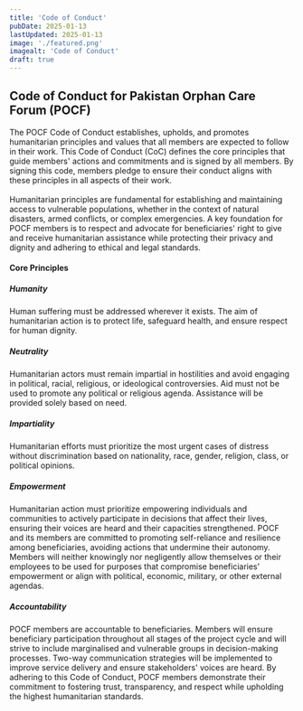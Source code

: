 ```yaml
---
title: 'Code of Conduct'
pubDate: 2025-01-13
lastUpdated: 2025-01-13
image: './featured.png'
imagealt: 'Code of Conduct'
draft: true
---
```

## **Code of Conduct for Pakistan Orphan Care Forum (POCF)**
The POCF Code of Conduct establishes, upholds, and promotes humanitarian principles and values that all members are expected to follow in their work. This Code of Conduct (CoC) defines the core principles that guide members' actions and commitments and is signed by all members. By signing this code, members pledge to ensure their conduct aligns with these principles in all aspects of their work.<br /><br />
Humanitarian principles are fundamental for establishing and maintaining access to vulnerable populations, whether in the context of natural disasters, armed conflicts, or complex emergencies.
A key foundation for POCF members is to respect and advocate for beneficiaries' right to give and receive humanitarian assistance while protecting their privacy and dignity and adhering to ethical and legal standards.

#### **Core Principles**

##### **Humanity**
Human suffering must be addressed wherever it exists. The aim of humanitarian action is to protect life, safeguard health, and ensure respect for human dignity.
##### **Neutrality**
Humanitarian actors must remain impartial in hostilities and avoid engaging in political, racial, religious, or ideological controversies. Aid must not be used to promote any political or religious agenda. Assistance will be provided solely based on need.
##### **Impartiality**
Humanitarian efforts must prioritize the most urgent cases of distress without discrimination based on nationality, race, gender, religion, class, or political opinions.
##### **Empowerment**
Humanitarian action must prioritize empowering individuals and communities to actively participate in decisions that affect their lives, ensuring their voices are heard and their capacities strengthened.
POCF and its members are committed to promoting self-reliance and resilience among beneficiaries, avoiding actions that undermine their autonomy. Members will neither knowingly nor negligently allow themselves or their employees to be used for purposes that compromise beneficiaries' empowerment or align with political, economic, military, or other external agendas.
##### **Accountability**
POCF members are accountable to beneficiaries. Members will ensure beneficiary participation throughout all stages of the project cycle and will strive to include marginalised and vulnerable groups in decision-making processes. Two-way communication strategies will be implemented to improve service delivery and ensure stakeholders' voices are heard.
By adhering to this Code of Conduct, POCF members demonstrate their commitment to fostering trust, transparency, and respect while upholding the highest humanitarian standards.
